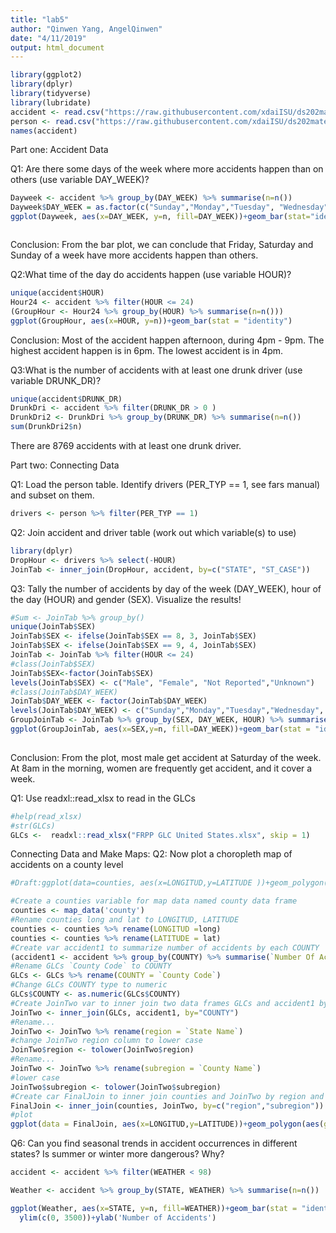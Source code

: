 ```yaml
---
title: "lab5"
author: "Qinwen Yang, AngelQinwen"
date: "4/11/2019"
output: html_document
---
```




```r
library(ggplot2)
library(dplyr)
library(tidyverse)
library(lubridate)
accident <- read.csv("https://raw.githubusercontent.com/xdaiISU/ds202materials/master/hwlabs/fars2017/accident.csv", stringsAsFactors = FALSE)
person <- read.csv("https://raw.githubusercontent.com/xdaiISU/ds202materials/master/hwlabs/fars2017/person.csv", stringsAsFactors = FALSE)
names(accident)

```

Part one: Accident Data

Q1: Are there some days of the week where more accidents happen than on others (use variable DAY_WEEK)?

```r
Dayweek <- accident %>% group_by(DAY_WEEK) %>% summarise(n=n())
Dayweek$DAY_WEEK = as.factor(c("Sunday","Monday","Tuesday", "Wednesday", "Thursday", "Friday","Saturday"))
ggplot(Dayweek, aes(x=DAY_WEEK, y=n, fill=DAY_WEEK))+geom_bar(stat="identity", width = 0.5)+xlab('Day of Week')+ylab('Number of Accident')+ggtitle('Relationship between Day of Week and Number of Accident ')+ scale_fill_manual(values = c("red","grey","red","red","grey","grey","grey"))+theme(axis.text.x = element_text(angle=90, hjust=1))



```

Conclusion: 
From the bar plot, we can conclude that Friday, Saturday and Sunday of a week have more accidents happen than others.

Q2:What time of the day do accidents happen (use variable HOUR)?
```r


unique(accident$HOUR)
Hour24 <- accident %>% filter(HOUR <= 24)
(GroupHour <- Hour24 %>% group_by(HOUR) %>% summarise(n=n()))
ggplot(GroupHour, aes(x=HOUR, y=n))+geom_bar(stat = "identity")


```

Conclusion:
Most of the accident happen afternoon, during 4pm - 9pm. The highest accident happen is in 6pm. The lowest accident is in 4pm.

Q3:What is the number of accidents with at least one drunk driver (use variable DRUNK_DR)?
```r
unique(accident$DRUNK_DR)
DrunkDri <- accident %>% filter(DRUNK_DR > 0 )
DrunkDri2 <- DrunkDri %>% group_by(DRUNK_DR) %>% summarise(n=n())
sum(DrunkDri2$n)


```
There are 8769 accidents with at least one drunk driver.

Part two: Connecting Data

Q1: Load the person table. Identify drivers (PER_TYP == 1, see fars manual) and subset on them.


```r
drivers <- person %>% filter(PER_TYP == 1)

```

Q2: Join accident and driver table (work out which variable(s) to use)

```r
library(dplyr)
DropHour <- drivers %>% select(-HOUR)
JoinTab <- inner_join(DropHour, accident, by=c("STATE", "ST_CASE"))

```



Q3: Tally the number of accidents by day of the week (DAY_WEEK), hour of the day (HOUR) and gender (SEX). Visualize the results!


```r
#Sum <- JoinTab %>% group_by()
unique(JoinTab$SEX)
JoinTab$SEX <- ifelse(JoinTab$SEX == 8, 3, JoinTab$SEX)
JoinTab$SEX <- ifelse(JoinTab$SEX == 9, 4, JoinTab$SEX)
JoinTab <- JoinTab %>% filter(HOUR <= 24)
#class(JoinTab$SEX)
JoinTab$SEX<-factor(JoinTab$SEX)
levels(JoinTab$SEX) <- c("Male", "Female", "Not Reported","Unknown")
#class(JoinTab$DAY_WEEK)
JoinTab$DAY_WEEK <- factor(JoinTab$DAY_WEEK)
levels(JoinTab$DAY_WEEK) <- c("Sunday","Monday","Tuesday","Wednesday", "Thursday","Friday","Saturday")
GroupJoinTab <- JoinTab %>% group_by(SEX, DAY_WEEK, HOUR) %>% summarise(n=n())
ggplot(GroupJoinTab, aes(x=SEX,y=n, fill=DAY_WEEK))+geom_bar(stat = "identity")+facet_wrap(~HOUR)+theme(axis.text.x = element_text(angle=90, hjust=1, size=10))+theme(axis.text=element_text(size=6))+ylim(c(0,400))
  

```

Conclusion:
From the plot, most male get accident at Saturday of the week. At 8am in the morning, women are frequently get accident, and it cover a week. 

Q1: Use readxl::read_xlsx to read in the GLCs
```r
#help(read_xlsx)
#str(GLCs)
GLCs <-  readxl::read_xlsx("FRPP GLC United States.xlsx", skip = 1)

```


Connecting Data and Make Maps:
Q2: Now plot a choropleth map of accidents on a county level
```r
#Draft:ggplot(data=counties, aes(x=LONGITUD,y=LATITUDE ))+geom_polygon(aes(group=group,color=LATITUDE))+geom_point(data=accident, aes(x=LONGITUD, y=LATITUDE))+xlim(c(-171, 250))

#Create a counties variable for map data named county data frame
counties <- map_data('county')
#Rename counties long and lat to LONGITUD, LATITUDE
counties <- counties %>% rename(LONGITUD =long)
counties <- counties %>% rename(LATITUDE = lat)
#Create var accident1 to summarize number of accidents by each COUNTY
(accident1 <- accident %>% group_by(COUNTY) %>% summarise(`Number Of Accident`=n()))
#Rename GLCs `County Code` to COUNTY
GLCs <- GLCs %>% rename(COUNTY = `County Code`)
#Change GLCs COUNTY type to numeric
GLCs$COUNTY <- as.numeric(GLCs$COUNTY)
#Create JoinTwo var to inner join two data frames GLCs and accident1 by COUNTY
JoinTwo <- inner_join(GLCs, accident1, by="COUNTY")
#Rename...
JoinTwo <- JoinTwo %>% rename(region = `State Name`)
#change JoinTwo region column to lower case
JoinTwo$region <- tolower(JoinTwo$region)
#Rename...
JoinTwo <- JoinTwo %>% rename(subregion = `County Name`)
#lower case
JoinTwo$subregion <- tolower(JoinTwo$subregion)
#Create car FinalJoin to inner join counties and JoinTwo by region and subregion
FinalJoin <- inner_join(counties, JoinTwo, by=c("region","subregion"))
#plot 
ggplot(data = FinalJoin, aes(x=LONGITUD,y=LATITUDE))+geom_polygon(aes(group=group, fill=`Number Of Accident`))+ggtitle('choropleth map of accidents')

```


Q6: Can you find seasonal trends in accident occurrences in different states? Is summer or winter more dangerous? Why?
```r

accident <- accident %>% filter(WEATHER < 98)

Weather <- accident %>% group_by(STATE, WEATHER) %>% summarise(n=n())

ggplot(Weather, aes(x=STATE, y=n, fill=WEATHER))+geom_bar(stat = "identity")+xlim(c(0,60))+
  ylim(c(0, 3500))+ylab('Number of Accidents')

```


